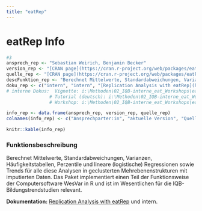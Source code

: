 ```yaml
---
title: "eatRep"
---
```


# eatRep Info

```r
#3
ansprech_rep <- "Sebastian Weirich, Benjamin Becker"
version_rep <- "[CRAN page](https://cran.r-project.org/web/packages/eatRep/index.html)"
quelle_rep <- "[CRAN page](https://cran.r-project.org/web/packages/eatRep/index.html)"
descFunktion_rep <- "Berechnet Mittelwerte, Standardabweichungen, Varianzen, Häufigkeitstabellen, Perzentile und lineare (logistische) Regressionen sowie Trends für alle diese Analysen in geclusterten Mehrebenenstrukturen mit imputierten Daten. Das Paket implementiert einen Teil der Funktionsweise der Computersoftware WesVar in R und ist im Wesentlichen für die IQB-Bildungstrendstudien relevant."
doku_rep <- c("intern", "intern", "[Replication Analysis with eatRep](https://cran.r-project.org/web//packages/eatRep/vignettes/eatRep.html)", "intern")
# interne Dokus:  Vignette: i:\Methoden\02_IQB-interne_eat_Workshops\eatRep_2021\eatRep_Vignette.pdf
                # Tutorial (deutsch): i:\Methoden\02_IQB-interne_eat_Workshops\eatRep_2021\eatRep.pdf
                # Workshop: i:\Methoden\02_IQB-interne_eat_Workshops\eatRep_2021\

info_rep <- data.frame(ansprech_rep, version_rep, quelle_rep)
colnames(info_rep) <- c("Ansprechparter:in", "aktuelle Version", "Quelle")

knitr::kable(info_rep)
```

### Funktionsbeschreibung

Berechnet Mittelwerte, Standardabweichungen, Varianzen, Häufigkeitstabellen, Perzentile und lineare (logistische) Regressionen sowie Trends für alle diese Analysen in geclusterten Mehrebenenstrukturen mit imputierten Daten. Das Paket implementiert einen Teil der Funktionsweise der Computersoftware WesVar in R und ist im Wesentlichen für die IQB-Bildungstrendstudien relevant.

**Dokumentation:** [Replication Analysis with eatRep](https://cran.r-project.org/web//packages/eatRep/vignettes/eatRep.html) und intern.
